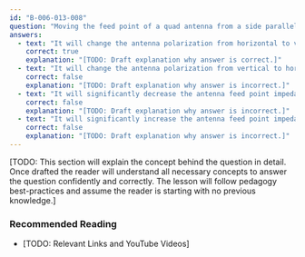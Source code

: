 ```yaml
---
id: "B-006-013-008"
question: "Moving the feed point of a quad antenna from a side parallel to the ground to a side perpendicular to the ground will have what effect?"
answers:
  - text: "It will change the antenna polarization from horizontal to vertical"
    correct: true
    explanation: "[TODO: Draft explanation why answer is correct.]"
  - text: "It will change the antenna polarization from vertical to horizontal"
    correct: false
    explanation: "[TODO: Draft explanation why answer is incorrect.]"
  - text: "It will significantly decrease the antenna feed point impedance"
    correct: false
    explanation: "[TODO: Draft explanation why answer is incorrect.]"
  - text: "It will significantly increase the antenna feed point impedance"
    correct: false
    explanation: "[TODO: Draft explanation why answer is incorrect.]"
---
```


[TODO: This section will explain the concept behind the question in detail. Once drafted the reader will understand all necessary concepts to answer the question confidently and correctly. The lesson will follow pedagogy best-practices and assume the reader is starting with no previous knowledge.]

### Recommended Reading

- [TODO: Relevant Links and YouTube Videos]
